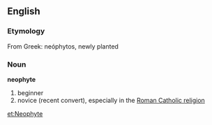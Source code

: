 ==English==
=== Etymology ===
From Greek: neóphytos, newly planted
=== Noun ===
'''neophyte'''
# beginner
# novice (recent convert), especially in the [[:w:Roman Catholic|Roman Catholic religion]]

[[et:Neophyte]]
